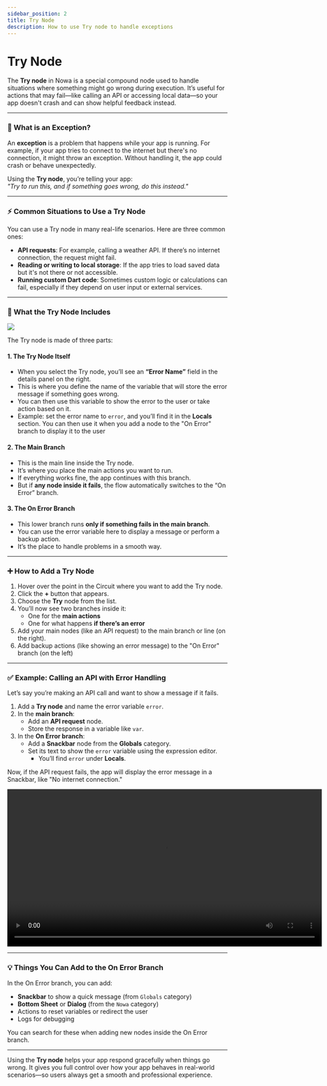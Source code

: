 ```yaml
---
sidebar_position: 2
title: Try Node
description: How to use Try node to handle exceptions
---
```


# Try Node

The **Try node** in Nowa is a special compound node used to handle situations where something might go wrong during execution. It’s useful for actions that may fail—like calling an API or accessing local data—so your app doesn't crash and can show helpful feedback instead.

---

### 🧯 What is an Exception?

An **exception** is a problem that happens while your app is running. For example, if your app tries to connect to the internet but there's no connection, it might throw an exception. Without handling it, the app could crash or behave unexpectedly.

Using the **Try node**, you’re telling your app:  
_"Try to run this, and if something goes wrong, do this instead."_

---

### ⚡ Common Situations to Use a Try Node

You can use a Try node in many real-life scenarios. Here are three common ones:

- **API requests**: For example, calling a weather API. If there’s no internet connection, the request might fail.
- **Reading or writing to local storage**: If the app tries to load saved data but it's not there or not accessible.
- **Running custom Dart code**: Sometimes custom logic or calculations can fail, especially if they depend on user input or external services.

---

### 🔧 What the Try Node Includes

![](/img/circuit/control-flow/try/try-catch.png)


The Try node is made of three parts:

#### 1. The Try Node Itself

- When you select the Try node, you’ll see an **“Error Name”** field in the details panel on the right.
- This is where you define the name of the variable that will store the error message if something goes wrong.
- You can then use this variable to show the error to the user or take action based on it.
- Example: set the error name to `error`, and you’ll find it in the **Locals** section. You can then use it when you add a node to the "On Error" branch to display it to the user

#### 2. The Main Branch

- This is the main line inside the Try node.
- It’s where you place the main actions you want to run.
- If everything works fine, the app continues with this branch.
- But if **any node inside it fails**, the flow automatically switches to the “On Error” branch.

#### 3. The On Error Branch

- This lower branch runs **only if something fails in the main branch**.
- You can use the error variable here to display a message or perform a backup action.
- It’s the place to handle problems in a smooth way.

---

### ➕ How to Add a Try Node

1. Hover over the point in the Circuit where you want to add the Try node.
2. Click the **+** button that appears.
3. Choose the **Try** node from the list.
4. You’ll now see two branches inside it:
    - One for the **main actions**
    - One for what happens **if there’s an error**
5. Add your main nodes (like an API request) to the main branch or line (on the right).
6. Add backup actions (like showing an error message) to the "On Error" branch (on the left)

---

### ✅ Example: Calling an API with Error Handling

Let’s say you’re making an API call and want to show a message if it fails.

1. Add a **Try node** and name the error variable `error`.
2. In the **main branch**:
    - Add an **API request** node.
    - Store the response in a variable like `var`.
3. In the **On Error branch**:
    - Add a **Snackbar** node from the **Globals** category.
    - Set its text to show the `error` variable using the expression editor.
        - You’ll find `error` under **Locals**.

Now, if the API request fails, the app will display the error message in a Snackbar, like "No internet connection."

<video controls width="720">
  <source src="/img/circuit/control-flow/try/adding-try.mp4" type="video/mp4" />
  Your browser does not support the video tag.
</video>


---

### 💡 Things You Can Add to the On Error Branch

In the On Error branch, you can add:

- **Snackbar** to show a quick message (from `Globals` category)
- **Bottom Sheet** or **Dialog** (from the `Nowa` category)
- Actions to reset variables or redirect the user
- Logs for debugging

You can search for these when adding new nodes inside the On Error branch.

---

Using the **Try node** helps your app respond gracefully when things go wrong. It gives you full control over how your app behaves in real-world scenarios—so users always get a smooth and professional experience.


